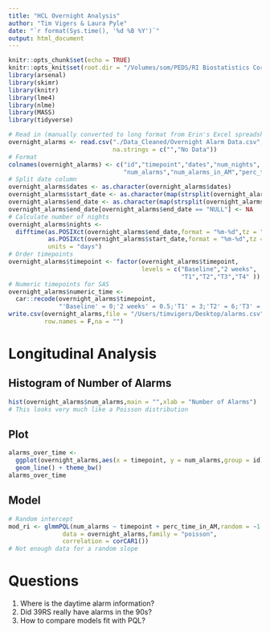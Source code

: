 ```yaml
---
title: "HCL Overnight Analysis"
author: "Tim Vigers & Laura Pyle"
date: "`r format(Sys.time(), '%d %B %Y')`"
output: html_document
---
```


```r
knitr::opts_chunk$set(echo = TRUE)
knitr::opts_knit$set(root.dir = "/Volumes/som/PEDS/RI Biostatistics Core/Shared/Shared Projects/Laura/BDC/Projects/Erin Cobry/670g obs sleep")
library(arsenal)
library(skimr)
library(knitr)
library(lme4)
library(nlme)
library(MASS)
library(tidyverse)
```

```r
# Read in (manually converted to long format from Erin's Excel spreadsheet)
overnight_alarms <- read.csv("./Data_Cleaned/Overnight Alarm Data.csv",
                             na.strings = c("","No Data"))
# Format
colnames(overnight_alarms) <- c("id","timepoint","dates","num_nights",
                                "num_alarms","num_alarms_in_AM","perc_time_in_AM")
# Split date column
overnight_alarms$dates <- as.character(overnight_alarms$dates)
overnight_alarms$start_date <- as.character(map(strsplit(overnight_alarms$dates," "),1))
overnight_alarms$end_date <- as.character(map(strsplit(overnight_alarms$dates," "),3))
overnight_alarms$end_date[overnight_alarms$end_date == "NULL"] <- NA
# Calculate number of nights 
overnight_alarms$nights <- 
  difftime(as.POSIXct(overnight_alarms$end_date,format = "%m-%d",tz = "UTC"),
           as.POSIXct(overnight_alarms$start_date,format = "%m-%d",tz = "UTC"),
           units = "days")
# Order timepoints
overnight_alarms$timepoint <- factor(overnight_alarms$timepoint,
                                     levels = c("Baseline","2 weeks",
                                                "T1","T2","T3","T4" ))
# Numeric timepoints for SAS
overnight_alarms$numeric_time <- 
  car::recode(overnight_alarms$timepoint,
              "'Baseline' = 0;'2 weeks' = 0.5;'T1' = 3;'T2' = 6;'T3' = 9;'T4' = 12")
write.csv(overnight_alarms,file = "/Users/timvigers/Desktop/alarms.csv",
          row.names = F,na = "")
```

# Longitudinal Analysis

## Histogram of Number of Alarms 

```r
hist(overnight_alarms$num_alarms,main = "",xlab = "Number of Alarms")
# This looks very much like a Poisson distribution
```

## Plot

```r
alarms_over_time <- 
  ggplot(overnight_alarms,aes(x = timepoint, y = num_alarms,group = id)) + 
  geom_line() + theme_bw()
alarms_over_time
```

## Model

```r
# Random intercept
mod_ri <- glmmPQL(num_alarms ~ timepoint + perc_time_in_AM,random = ~1|id,
               data = overnight_alarms,family = "poisson",
               correlation = corCAR1())
# Not enough data for a random slope
```

# Questions

1. Where is the daytime alarm information? 
2. Did 39RS really have alarms in the 90s?
3. How to compare models fit with PQL?